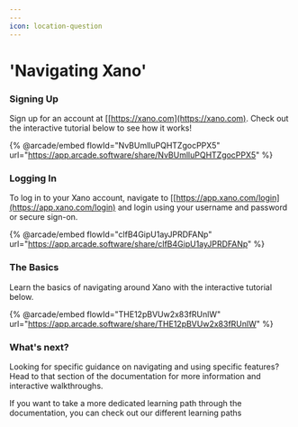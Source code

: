 ```yaml
---
---
icon: location-question
---
```


# 'Navigating Xano'

### Signing Up

Sign up for an account at [[https://xano.com](https://xano.com). Check out the interactive tutorial below to see how it works!

{% @arcade/embed flowId="NvBUmlluPQHTZgocPPX5" url="https://app.arcade.software/share/NvBUmlluPQHTZgocPPX5" %}

### Logging In

To log in to your Xano account, navigate to [[https://app.xano.com/login](https://app.xano.com/login) and login using your username and password or secure sign-on.

{% @arcade/embed flowId="clfB4GipU1ayJPRDFANp" url="https://app.arcade.software/share/clfB4GipU1ayJPRDFANp" %}

### The Basics

Learn the basics of navigating around Xano with the interactive tutorial below.

{% @arcade/embed flowId="THE12pBVUw2x83fRUnlW" url="https://app.arcade.software/share/THE12pBVUw2x83fRUnlW" %}

### What's next?

Looking for specific guidance on navigating and using specific features? Head to that section of the documentation for more information and interactive walkthroughs.

If you want to take a more dedicated learning path through the documentation, you can check out our different learning paths


